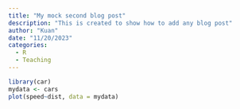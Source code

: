 ---
title: "My mock second blog post"
description: "This is created to show how to add any blog post"
author: "Kuan"
date: "11/20/2023"
categories:
  - R
  - Teaching
---


```{r}
library(car)
mydata <- cars
plot(speed~dist, data = mydata)
```

